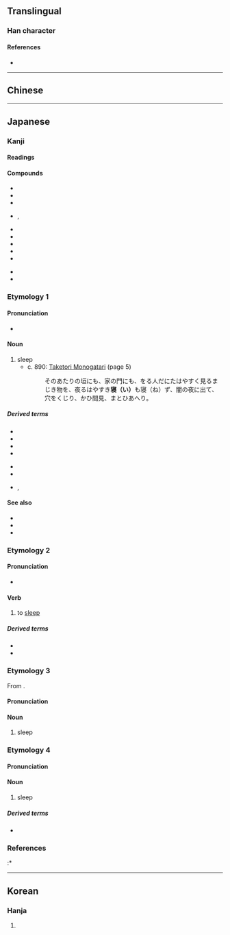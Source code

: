{{also|寢}}
{{character info/new}}
==Translingual==

===Han character===
{{Han char|rn=40|rad=宀|as=10|sn=13|four=|canj=JLME|ids=⿱宀⿰丬𠬶}}

====References====
* {{Han ref|kx=0290.121|dkj=07278|dj=0574.160|hdz=20946.070|uh=5BDD|ud=23517}}

----

==Chinese==
{{zh-see|寢|sv}}

----

==Japanese==
{{ja-kanji forms|寝|寢}}

===Kanji===
{{ja-kanji|grade=c|rs=宀10|kyu=寢}}

====Readings====
{{ja-readings
|goon=しん
|kanon=しん
|kun=ね-る, ね-かす, みたまや-, や-める
}}

====Compounds====
{{top3}}
* {{ja-r|寝室|しんしつ}}
* {{ja-r|寝台|しんだい}}
* {{ja-r|寝殿|しんでん}}
* {{ja-r|不寝番|ねずばん}}, {{ja-r|不寝番|ふしんばん}}
{{mid3}}
* {{ja-r|寝覚め|ねざめ}}
* {{ja-r|寝ずの番|ねず の ばん}}
* {{ja-r|寝相|ねぞう}}
* {{ja-r|寝%床|ね%どこ}}
* {{ja-r|寝坊|ねぼう}}
{{mid3}}
* {{ja-r|朝%寝|あさ%ね}}
* {{ja-r|昼%寝|ひる%ね}}
{{bottom}}

===Etymology 1===

====Pronunciation====
* {{IPA|/i/|lang=ja}}

====Noun====
{{ja-noun|い}}

# sleep
#* c. 890: [[w:Taketori Monogatari|Taketori Monogatari]] (page 5)
#*: そのあたりの垣にも、家の門にも、をる人だにたはやすく見るまじき物を、夜るはやすき'''寝（い）'''も寝（ね）ず、闇の夜に出て、穴をくじり、かひ間見、まとひあへり。

=====Derived terms=====
{{der-top}}
* {{ja-r|夜寝|よい}}
* {{ja-r|夢|いめ}}
* {{ja-r|安%寝|やさ%い}}
* {{ja-r|寝ぬ|いぬ}}
{{der-mid}}
* {{ja-r|朝%寝|あさ%い}}
* {{ja-r|熟%寝|うま%い}}
* {{ja-r|長%寝|なが%い|rom=-}}, {{ja-r|長%眠|なが%い}}
{{der-bottom}}

====See also====
* {{ja-r|眠る|ねむる}}
* {{ja-r|寝る|ねる}}
* {{ja-r|寝|ぬ}}

===Etymology 2===

====Pronunciation====
* {{IPA|/nu/|lang=ja}}

====Verb====
{{ja-verb|tr=intrans|type=ni|ぬ}}

# to [[sleep]]

=====Derived terms=====
* {{ja-r|寝ぬ|いぬ}}
* {{ja-r|寝る|ねる}}

===Etymology 3===
{{ja-kanjitab|しん|yomi=o}}
From {{etyl|ltc|ja|sort=しん}} {{m|zh|寢|tr=tshim<sup>X</sup>||sleep}}.

====Pronunciation====
{{ja-pron|yomi=o|しん|acc=1|acc_ref=DJR,NHK}}

====Noun====
{{ja-noun|しん}}

# sleep

===Etymology 4===
{{ja-kanjitab|ね|yomi=k}}

====Pronunciation====
{{ja-pron|yomi=k|ね|acc=0|acc_ref=DJR,NHK}}

====Noun====
{{ja-noun|ね}}

# sleep

=====Derived terms=====
* {{ja-r|塒|ねぐら|[[roost]]}}

===References===
<references/>
:* {{cite-book
|last=Horiuchi
|first=Hideaki
|coauthors=Ken Akiyama
|title=[[w:Taketori Monogatari|Taketori Monogatari]], [[w:Ise Monogatari|Ise Monogatari]]
|publisher=[[w:Iwanami Shoten Publishing|Iwanami Shoten]]
|date=1997
|location=Tōkyō
|isbn=4-00-240017-4
}}

----

==Korean==

===Hanja===
{{ko-hanja|hangeul=침|rv=chim|mr=ch'im}}

# {{defn|lang=ko|sort=宀10}}